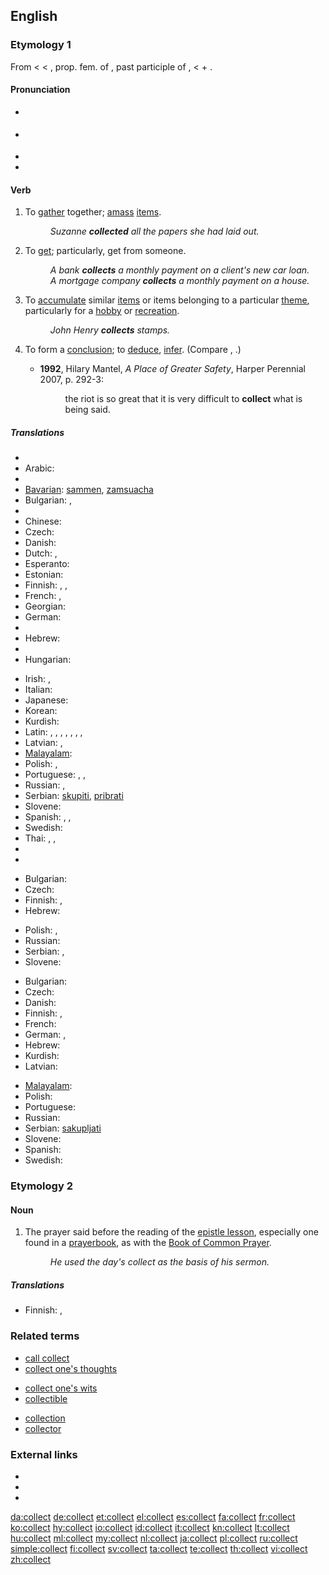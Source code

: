 ==English==

===Etymology 1===
From {{etyl|fro}} {{term|lang=fro|collecter}} < {{etyl|ML.}} {{term|lang=la|collectare||to collect money}} < {{etyl|la}} {{term|lang=la|collecta||a collection of money, in LL. a meeting, assemblage, in ML. a tax, also an assembly for prayer, a prayer}}, prop. fem. of {{term|collectus}}, past participle of {{term|colligere}}, {{term|conligere||to gather together, collect, consider, conclude, infer}} < {{term|com-||together}} + {{term|legere||to gather}}.

====Pronunciation====
{{rfc-level|check placement of Pronunciation|lang=en}}
* {{sense|noun}} {{a|General American}} {{IPA|/ˈkɑlɪkt/}}
* {{sense|verb}} {{IPA|/kəˈlɛkt/}}
* {{audio|en-us-collect.ogg|Audio (US)}}
* {{rhymes|ɛkt}}

====Verb====
{{en-verb}}

# To [[gather]] together; [[amass]] [[items]].
#: ''Suzanne '''collected''' all the papers she had laid out.''
# To [[get]]; particularly, get from someone.
#: ''A bank '''collects''' a monthly payment on a client's new car loan.''
#: ''A mortgage company '''collects''' a monthly payment on a house.''
# To [[accumulate]] similar [[items]] or items belonging to a particular [[theme]], particularly for a [[hobby]] or [[recreation]].
#: ''John Henry '''collects''' stamps.''
# {{context|now|_|rare}} To form a [[conclusion]]; to [[deduce]], [[infer]]. (Compare {{term|gather}}, {{term|get}}.)
#* '''1992''', Hilary Mantel, ''A Place of Greater Safety'', Harper Perennial 2007, p. 292-3:
#*: the riot is so great that it is very difficult to '''collect''' what is being said.

=====Translations=====
{{trans-top|to gather together}}
* {{trreq|Albanian}}
* Arabic: {{t+|ar|جمع|tr=jama3a}}
* {{trreq|Armenian}}
* [[Bavarian]]: [[sammen]], [[zamsuacha]]
* Bulgarian: {{t|bg|събирам}},  {{t|bg|натрупвам}}
* {{trreq|Catalan}}
* Chinese: {{t-|cmn|收集|tr=shōují|sc=Hani}}
* Czech: {{t-|cs|shromažďovat}}
* Danish: {{t|da|samle}}
* Dutch: {{t+|nl|verzamelen}}, {{t-|nl|opstapelen}}
* Esperanto: {{t-|eo|kolekti|xs=Esperanto}}
* Estonian: {{t|et|koguma}}
* Finnish: {{t+|fi|koota}}, {{t+|fi|kerätä}}, {{t+|fi|kasata}}
* French: {{t+|fr|rassembler}},  {{t+|fr|recueillir}}
* Georgian: {{t|ka|შეკრება|tr=šekreba|sc=Geor|xs=Georgian}}
* German: {{t+|de|sammeln}}
* {{trreq|Greek}}
* Hebrew: {{t+|he|אסף|tr=asáf}}
* {{trreq|Hindi}}
* Hungarian: {{t+|hu|gyűjt}}
{{trans-mid}}
* Irish: {{t-|ga|bailigh|xs=Irish}}, {{t-|ga|cnuasaigh|xs=Irish}}
* Italian: {{t+|it|raccogliere}}
* Japanese: {{t+|ja|集める|tr=atsumeru}}
* Korean: {{t|ko|수집하다|tr=sujiphada|sc=Hang}}
* Kurdish: {{ku-Arab|[[کۆکردن]]}}
* Latin: {{t+|la|colligo|alt=colligō}},  {{t-|la|conduco|alt=condūcō}},  {{t+|la|confero|alt=cōnferō}},  {{t+|la|conficio|alt=cōnficiō}},  {{t|la|congero|alt=congerō}},  {{t-|la|congrego|alt=congregō}},  {{t-|la|construo|alt=cōnstruō}},  {{t+|la|lego|alt=legō}}
* Latvian: {{t|lv|vākt|xs=Latvian}},  {{t+|lv|lasīt|xs=Latvian}}
* [[Malayalam]]: {{t|ml|ശേഖരിയ്ക്കുക|tr=Sekharikkuka}}
* Polish: {{t+|pl|zbierać}}, {{t+|pl|gromadzić}}
* Portuguese: {{t+|pt|juntar}}, {{t+|pt|reunir}}, {{t+|pt|recolher}}
* Russian: {{t+|ru|собирать|tr=sobirát'}} {{impf}}, {{t+|ru|собрать|tr=sobrát'}} {{pf}}
* Serbian: [[skupiti]], [[pribrati]]
* Slovene: {{t+|sl|zbrati}}
* Spanish: {{t-|es|juntar}},  {{t+|es|recoger}},  {{t-|es|reunir}}
* Swedish: {{t+|sv|samla}}
* Thai: {{t-|th|เก็บ|tr=gèp}},  {{t|th|สะสม|tr=sàsŏm}},  {{t|th|รวบรวม|tr=rûap ruam}}
* {{trreq|Turkish}}
* {{trreq|Vietnamese}}
{{trans-bottom}}

{{trans-top|to get from someone}}
* Bulgarian: {{t|bg|инкасирам}}
* Czech: {{t-|cs|vybírat}}
* Finnish: {{t+|fi|periä}}, {{t+|fi|kerätä}}
* Hebrew: {{t+|he|גבה|tr=gavá}}
{{trans-mid}}
* Polish: {{t+|pl|odbierać}}, {{t+|pl|ściągać}}
* Russian: {{t|ru|взимать|tr=vzimát'}}
* Serbian: {{t-|sr|sabrati}}, {{t-|sr|zbirati}}
* Slovene: {{t+|sl|pobrati}}
{{trans-bottom}}

{{trans-top|to accumulate items for a hobby}}
* Bulgarian: {{t|bg|колекционирам}}
* Czech: {{t-|cs|sbírat}}
* Danish: {{t|da|samle}}
* Finnish: {{t-|fi|keräillä}}, {{t+|fi|kerätä}}
* French: {{t+|fr|collectionner}}
* German: {{t|de|sammeln}}, {{t|de|anhäufen}}
* Hebrew: {{t+|he|אסף|tr=asáf}}
* Kurdish: {{t|ku||کۆکردن|sc=ku-Arab}}
* Latvian: {{t|lv|kolekcionēt|xs=Latvian}}
{{trans-mid}}
* [[Malayalam]]: {{t|ml|ശേഖരിയ്ക്കുക|tr=Sekharikkuka}}
* Polish: {{t+|pl|kolekcjonować}}
* Portuguese: {{t+|pt|colecionar}}
* Russian: {{t+|ru|коллекционировать|tr=kollektsionírovat'}}
* Serbian: [[sakupljati]]
* Slovene: {{t-|sl|zbirati}}
* Spanish: {{t-|es|coleccionar}}
* Swedish: {{t+|sv|samla}}
{{trans-bottom}}

===Etymology 2===
{{etyl|fr}} {{term|collecte|lang=fr}}

====Noun====
{{en-noun}}  {{qualifier|sometimes capitalized}}

# {{Christianity}} The prayer said before the reading of the [[epistle lesson]], especially one found in a [[prayerbook]], as with the [[Book of Common Prayer]].
#: ''He used the day's collect as the basis of his sermon.''

=====Translations=====
{{trans-top|prayer said before reading of the epistle lesson}}
* Finnish: {{t-|fi|eturukous}}, {{t-|fi|kollehtarukous}}
{{trans-mid}}
{{trans-bottom}}

===Related terms===
{{rel-top3|Terms related to the noun or verb "collect"}}
* [[call collect]]
* [[collect one's thoughts]]
{{rel-mid3}}
* [[collect one's wits]]
* [[collectible]]
{{rel-mid3}}
* [[collection]]
* [[collector]]
{{rel-bottom}}

===External links===
* {{R:Webster 1913}}
* {{R:Century 1911}}
* {{R:OneLook}}

[[da:collect]]
[[de:collect]]
[[et:collect]]
[[el:collect]]
[[es:collect]]
[[fa:collect]]
[[fr:collect]]
[[ko:collect]]
[[hy:collect]]
[[io:collect]]
[[id:collect]]
[[it:collect]]
[[kn:collect]]
[[lt:collect]]
[[hu:collect]]
[[ml:collect]]
[[my:collect]]
[[nl:collect]]
[[ja:collect]]
[[pl:collect]]
[[ru:collect]]
[[simple:collect]]
[[fi:collect]]
[[sv:collect]]
[[ta:collect]]
[[te:collect]]
[[th:collect]]
[[vi:collect]]
[[zh:collect]]